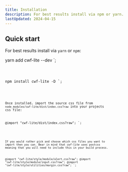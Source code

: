 ```yaml
---
title: Installation
description: For best results install via npm or yarn.
lastUpdated: 2024-04-15
---
```



## Quick start

For best results install via `yarn` or `npm`:

yarn add cwf-lite --dev
`;

<Code code={example1} />

npm install cwf-lite -D
`;

<Code code={example2} />

Once installed, import the source css file from `node_modules/cwf-lite/dist/index.css?raw` into your projects css file:

@import "cwf-lite/dist/index.css?raw";
`;

<Code code={example3} lang="css" />

If you would rather pick and choose which css files you want to import then you can. Bear in mind that _cwf-lite_ uses postcss meaning that you will need to include this in your build process.

@import "cwf-lite/style/module/alert.css?raw";
@import "cwf-lite/style/module/input.css?raw";
@import "cwf-lite/style/utilities/margin.css?raw";
`;

<Code code={example4} lang="css" />
